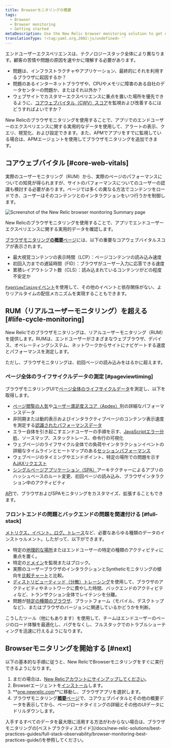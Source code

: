 ```yaml
---
title: Browserモニタリングの概要
tags:
  - Browser
  - Browser monitoring
  - Getting started
metaDescription: Use the New Relic browser monitoring solution to get deep visibility and actionable insights into real users' experiences on your website.
translationType: !<tag:yaml.org,2002:js/undefined> ''
---
```




エンドユーザーエクスペリエンスは、テクノロジースタック全体により異なります。顧客の苦情や問題の原因を速やかに理解する必要があります。

* 問題は、インフラストラクチャやアプリケーション、最終的にそれを利用するブラウザに起因するか？
* 問題のあるインターネットブラウザや、CPUやメモリに障害のある自社のデータセンターの問題か、またはそれ以外か？
* ウェブサイトでカスタマーエクスペリエンスに重点を置いた場所を優先できるように、[コアウェブバイタル（CWV）スコア](https://web.dev/vitals/)を監視および改善するにはどうすればよいですか？

New Relicのブラウザモニタリングを使用することで、アプリでのエンドユーザーのエクスペリエンスに関する実用的なデータを使用して、アラートの表示、クエリ、視覚化、および設定できます。また、APMでアプリをすでに監視している場合は、APMエージェントを使用してブラウザモニタリングを追加できます。

## コアウェブバイタル [#core-web-vitals]

実際のユーザーモニタリング（RUM）から、実際のページのパフォーマンスについての知見が得られますが、サイトのパフォーマンスについてのユーザーの認識も検討する必要があります。ページでは多くの異なる方法でコンテンツをロードでき、ユーザーはそのコンテンツとのインタラクションをいつ行うかを制御します。

<img
  title="Browser monitoring summary"
  alt="Screenshot of the New Relic browser monitoring Summary page"
  src={browserSummaryPage}
/>

<figcaption>
  New Relicのブラウザモニタリングを使用することで、アプリでエンドユーザーエクスペリエンスに関する実用的データを確認します。
</figcaption>

[ブラウザモニタリング**の概要**ページ](/docs/browser/browser-monitoring/getting-started/browser-summary-page/)には、以下の重要なコアウェブバイタルスコアが表示されます。

* 最大視覚コンテンツの表示時間（LCP）：ページコンテンツの読み込み速度
* 初回入力までの遅延時間（FID）：ブラウザがユーザー入力に応答できる速度
* 累積レイアウトシフト数（CLS）：読み込まれているコンテンツがどの程度不安定か

[`PageViewTiming`イベント](/attribute-dictionary/?event=PageViewTiming)を使用して、その他のイベントと依存関係がない、よりリアルタイムの配信メカニズムを実現することもできます。

## RUM（リアルユーザーモニタリング）を超える [#life-cycle-monitoring]

New Relicでのブラウザモニタリングは、リアルユーザーモニタリング（RUM）を提供します。RUMは、エンドユーザーがさまざまなウェブブラウザ、デバイス、オペレーティングシステム、ネットワークからサイトにナビゲートする速度とパフォーマンスを測定します。

ただし、ブラウザモニタリングは、初回ページの読み込みをはるかに超えます。

### ページ全体のライフサイクルデータの測定 [#pageviewtiming]

ブラウザモニタリングUIで[ページ全体のライフサイクルデータ](/docs/browser/new-relic-browser/page-load-timing-resources/page-load-timing-process)を測定し、以下を取得します。

* [ページ閲覧の人気](/docs/browser/new-relic-browser/additional-standard-features/page-views-insights-your-sites-popularity)や[ユーザー満足度スコア（Apdex）](/docs/apm/new-relic-apm/apdex/apdex-measuring-user-satisfaction)別の詳細なパフォーマンスデータ
* 非同期または動的表示およびインタラクティブページのコンテンツ表示速度を測定する[認識されたパフォーマンスデータ](/docs/browser/new-relic-browser/page-load-timing-resources/pageviewtiming-async-or-dynamic-page-details/)
* エラー自体を引き起こすエンドユーザーの手順を示す、[JavaScriptエラー分析](/docs/browser/new-relic-browser/browser-pro-features/js-errors-dashboard-examining-errors-over-time)、ソースマップ、スタックトレース、命令行の可視化
* ウェブページのライフサイクル全体での負荷やインタラクションイベントの詳細なタイムラインとヒートマップのある[セッションパフォーマンス](/docs/browser/new-relic-browser/browser-pro-features/session-traces-exploring-webpages-life-cycle)
* ウェブページのタイミングやエンドポイント、特定の場所での問題を示す[AJAXリクエスト](/docs/browser/new-relic-browser/browser-pro-features/ajax-dashboard-identifying-time-consuming-calls)
* [シングルページアプリケーション（SPA）](/docs/browser/single-page-app-monitoring/get-started/introduction-single-page-app-monitoring)アーキテクチャーによるアプリのハッシュベースのルート変更、初回ページの読み込み、ブラウザインタラクション中のアクティビティ

[API](/docs/browser/new-relic-browser/guides/guide-using-browser-spa-apis/)で、ブラウザおよびSPAモニタリングをカスタマイズ、拡張することもできます。

### フロントエンドの問題とバックエンドの問題を関連付ける [#full-stack]

[メトリクス、イベント、ログ、トレース](/docs/using-new-relic/data/understand-data/new-relic-data-types)など、必要なあらゆる種類のデータのインストゥルメント。したがって、以下ができます。

* 特定の[地理的な場所](/docs/browser/new-relic-browser/browser-pro-features/filterable-geography-webpage-metrics-location)またはエンドユーザーの特定の種類のアクティビティに重点を置く。
* 特定の[ドメイン](/docs/browser/new-relic-browser/installation-configuration/monitor-or-block-specific-domains)を監視またはブロック。
* 実際のユーザーブラウザのインタラクションとSyntheticモニタリングの傾向を[比較チャート](/docs/synthetics/new-relic-synthetics/administration/compare-page-load-performance-browser-synthetics)と比較。
* [ディストリビューティッド（分散）トレーシング](/docs/browser/new-relic-browser/browser-pro-features/browser-data-distributed-tracing)を使用して、ブラウザのアクティビティやネットワークに費やした時間、バックエンドのアクティビティなど、トランザクション全体でレイテンシを分離。
* 問題が[特定の種類のブラウザ](/docs/browser/new-relic-browser/additional-standard-features/browsers-problem-patterns-type-or-platform)、プラットフォーム（モバイル、デスクトップなど）、またはブラウザのバージョンに関連しているかどうかを判断。

こうしたツール（他にもあります）を使用して、チームはエンドユーザーのページのロード体験を最適化し、バグをなくし、フルスタックでのトラブルシューティングを迅速に行えるようになります。

## Browserモニタリングを開始する [#next]

以下の基本的な手順に従うと、New RelicでBrowserモニタリングをすぐに実行できるようになります。

1. まだの場合は、[New Relicアカウントにサインアップしてください](https://newrelic.com/signup)。
2. Browserエージェントを[インストール](/docs/browser/new-relic-browser/installation/install-new-relic-browser-agent)します。
3. **[one.newrelic.com](https://one.newrelic.com)**に移動し、ブラウザアプリを選択します。
4. ブラウザモニタリング[**概要**ページ](/docs/browser/new-relic-browser/getting-started/browser-overview-website-performance-glance)で、コアウェブバイタルとその他の概要データを表示してから、ページロードタイミングの詳細とその他のUIデータにドリルダウンします。

<Callout variant="tip">
  入手するすべてのデータを最大限に活用する方法がわからない場合は、ブラウザモニタリングの[ベストプラクティスガイド](/docs/new-relic-solutions/best-practices-guides/full-stack-observability/browser-monitoring-best-practices-guide/)を参照してください。
</Callout>